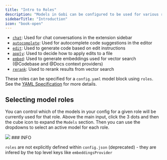 ```yaml
---
title: "Intro to Roles"
description: "Models in Gobi can be configured to be used for various roles in the extension."
sidebarTitle: "Introduction"
icon: "book-open"
---
```


- [`chat`](/customize/model-roles/chat): Used for chat conversations in the extension sidebar
- [`autocomplete`](/customize/model-roles/autocomplete): Used for autocomplete code suggestions in the editor
- [`edit`](/customize/model-roles/edit): Used to generate code based on edit instructions
- [`apply`](/customize/model-roles/apply): Used to decide how to apply edits to a file
- [`embed`](/customize/model-roles/embeddings): Used to generate embeddings used for vector search (@Codebase and @Docs context providers)
- [`rerank`](/customize/model-roles/reranking): Used to rerank results from vector search

These roles can be specified for a `config.yaml` model block using `roles`. See the [YAML Specification](/reference#models) for more details.

## Selecting model roles

You can control which of the models in your config for a given role will be currently used for that role. Above the main input, click the 3 dots and then the cube icon to expand the `Models` section. Then you can use the dropdowns to select an active model for each role.

<Frame>
  <img src="/images/settings-model-roles-5e5f8a6bd9137b70cf94178a7e45847c.png" />
</Frame>

<Note>
  ### INFO

`roles` are not explicitly defined within `config.json` (deprecated) - they are infered by the top level keys like `embeddingsProvider`

</Note>
